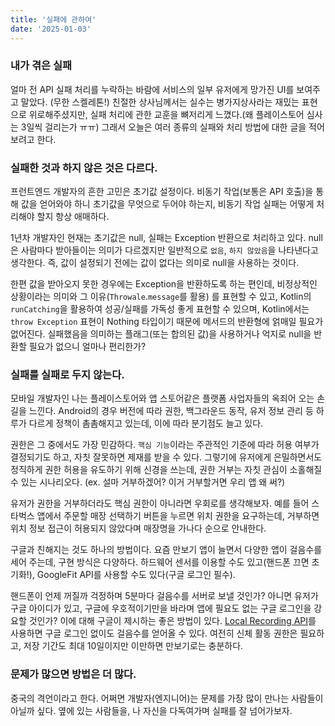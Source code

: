 ```yaml
---
title: '실패에 관하여'
date: '2025-01-03'
---
```


### 내가 겪은 실패
얼마 전 API 실패 처리를 누락하는 바람에 서비스의 일부 유저에게 망가진 UI를 보여주고 말았다. (무한 스켈레톤!)
친절한 상사님께서는 실수는 병가지상사라는 재밌는 표현으로 위로해주셨지만, 실패 처리에 관한 교훈을 뼈저리게 느꼈다.(왜 플레이스토어 심사는 3일씩 걸리는가 ㅠㅠ)
그래서 오늘은 여러 종류의 실패와 처리 방법에 대한 글을 적어보려고 한다.
<br/>

### 실패한 것과 하지 않은 것은 다르다.
프런트엔드 개발자의 흔한 고민은 초기값 설정이다. 비동기 작업(보통은 API 호출)을 통해 값을 얻어와야 하니 초기값을 무엇으로 두어야 하는지, 비동기 작업 실패는 어떻게 처리해야 할지 항상 애매하다.
<br/>

1년차 개발자인 현재는 초기값은 null, 실패는 Exception 반환으로 처리하고 있다. null은 사람마다 받아들이는 의미가 다르겠지만 일반적으로 `없음`, `하지 않았음`을 나타낸다고 생각한다. 즉, 값이 설정되기 전에는 값이 없다는 의미로 null을 사용하는 것이다.
<br/>

한편 값을 받아오지 못한 경우에는 Exception을 반환하도록 하는 편인데, 비정상적인 상황이라는 의미와 그 이유(`Throwale`.`message`를 활용) 를 표현할 수 있고, Kotlin의 `runCatching`을 활용하여 성공/실패를 가독성 좋게 표현할 수 있으며, Kotlin에서는 `throw Exception` 표현이 Nothing 타입이기 때문에 메서드의 반환형에 얽매일 필요가 없어진다. 실패했음을 의미하는 플래그(또는 합의된 값)을 사용하거나 억지로 null을 반환할 필요가 없으니 얼마나 편리한가?
<br/>

### 실패를 실패로 두지 않는다.
모바일 개발자인 나는 플레이스토어와 앱 스토어같은 플랫폼 사업자들의 옥죄어 오는 손길을 느낀다. Android의 경우 버전에 따라 권한, 백그라운드 동작, 유저 정보 관리 등 하루가 다르게 정책이 촘촘해지고 있는데, 이에 따라 분기점도 늘고 있다.
<br/>

권한은 그 중에서도 가장 민감하다. `핵심 기능`이라는 주관적인 기준에 따라 허용 여부가 결정되기도 하고, 자칫 잘못하면 제재를 받을 수 있다. 그렇기에 유저에게 은밀하면서도 정직하게 권한 허용을 유도하기 위해 신경을 쓰는데, 권한 거부는 자칫 관심이 소홀해질 수 있는 시나리오다. (ex. 설마 거부하겠어? 이거 거부할거면 우리 앱 왜 써?)
<br/>

유저가 권한을 거부하더라도 핵심 권한이 아니라면 우회로를 생각해보자. 예를 들어 스타벅스 앱에서 주문할 매장 선택하기 버튼을 누르면 위치 권한을 요구하는데, 거부하면 위치 정보 접근이 허용되지 않았다며 매장명을 가나다 순으로 안내한다.
<br/>

구글과 친해지는 것도 하나의 방법이다. 요즘 만보기 앱이 늘면서 다양한 앱이 걸음수를 세어 주는데, 구현 방식은 다양하다. 하드웨어 센서를 이용할 수도 있고(핸드폰 끄면 초기화!), GoogleFit API를 사용할 수도 있다(구글 로그인 필수).
<br/>

핸드폰이 언제 꺼질까 걱정하며 5분마다 걸음수를 서버로 보낼 것인가? 아니면 유저가 구글 아이디가 있고, 구글에 우호적이기만을 바라며 앱에 필요도 없는 구글 로그인을 강요할 것인가? 이에 대해 구글이 제시하는 좋은 방법이 있다. [Local Recording API](https://developer.android.com/health-and-fitness/guides/recording-api?hl=ko)를 사용하면 구글 로그인 없이도 걸음수를 얻어올 수 있다. 여전히 신체 활동 권한은 필요하고, 저장 기간도 최대 10일이지만 이만하면 만보기로는 충분하다.
<br/>

### 문제가 많으면 방법은 더 많다.
중국의 격언이라고 한다. 어쩌면 개발자(엔지니어)는 문제를 가장 많이 만나는 사람들이 아닐까 싶다. 옆에 있는 사람들을, 나 자신을 다독여가며 실패를 잘 넘어가보자.